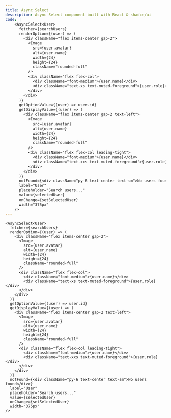 ```yaml
---
title: Async Select
description: Async Select component built with React & shadcn/ui
code: |
    <AsyncSelect<User>
      fetcher={searchUsers}
      renderOption={(user) => (
        <div className="flex items-center gap-2">
          <Image
            src={user.avatar}
            alt={user.name}
            width={24}
            height={24}
            className="rounded-full"
          />
          <div className="flex flex-col">
            <div className="font-medium">{user.name}</div>
            <div className="text-xs text-muted-foreground">{user.role}</div>
          </div>
        </div>
      )}
      getOptionValue={(user) => user.id}
      getDisplayValue={(user) => (
        <div className="flex items-center gap-2 text-left">
          <Image
            src={user.avatar}
            alt={user.name}
            width={24}
            height={24}
            className="rounded-full"
          />
          <div className="flex flex-col leading-tight">
            <div className="font-medium">{user.name}</div>
            <div className="text-xxs text-muted-foreground">{user.role}</div>
          </div>
        </div>
      )}
      notFound={<div className="py-6 text-center text-sm">No users found</div>}
      label="User"
      placeholder="Search users..."
      value={selectedUser}
      onChange={setSelectedUser}
      width="375px"
    />
---
```


```tsx
<AsyncSelect<User>
  fetcher={searchUsers}
  renderOption={(user) => (
    <div className="flex items-center gap-2">
      <Image
        src={user.avatar}
        alt={user.name}
        width={24}
        height={24}
        className="rounded-full"
      />
      <div className="flex flex-col">
        <div className="font-medium">{user.name}</div>
        <div className="text-xs text-muted-foreground">{user.role}</div>
      </div>
    </div>
  )}
  getOptionValue={(user) => user.id}
  getDisplayValue={(user) => (
    <div className="flex items-center gap-2 text-left">
      <Image
        src={user.avatar}
        alt={user.name}
        width={24}
        height={24}
        className="rounded-full"
      />
      <div className="flex flex-col leading-tight">
        <div className="font-medium">{user.name}</div>
        <div className="text-xxs text-muted-foreground">{user.role}</div>
      </div>
    </div>
  )}
  notFound={<div className="py-6 text-center text-sm">No users found</div>}
  label="User"
  placeholder="Search users..."
  value={selectedUser}
  onChange={setSelectedUser}
  width="375px"
/>
```
